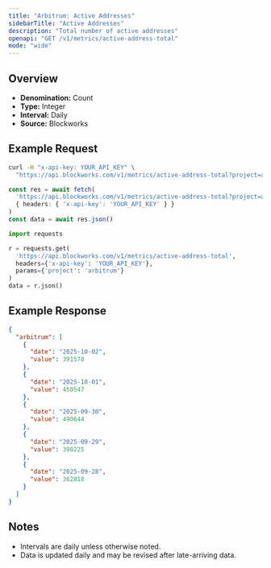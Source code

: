 ```yaml
---
title: "Arbitrum: Active Addresses"
sidebarTitle: "Active Addresses"
description: "Total number of active addresses"
openapi: "GET /v1/metrics/active-address-total"
mode: "wide"
---
```


## Overview

- **Denomination:** Count
- **Type:** Integer
- **Interval:** Daily
- **Source:** Blockworks

## Example Request

<CodeGroup>

```bash cURL
curl -H "x-api-key: YOUR_API_KEY" \
  "https://api.blockworks.com/v1/metrics/active-address-total?project=arbitrum"
```

```typescript TypeScript
const res = await fetch(
  'https://api.blockworks.com/v1/metrics/active-address-total?project=arbitrum',
  { headers: { 'x-api-key': 'YOUR_API_KEY' } }
)
const data = await res.json()
```

```python Python
import requests

r = requests.get(
  'https://api.blockworks.com/v1/metrics/active-address-total',
  headers={'x-api-key': 'YOUR_API_KEY'},
  params={'project': 'arbitrum'}
)
data = r.json()
```

</CodeGroup>

## Example Response

```json
{
  "arbitrum": [
    {
      "date": "2025-10-02",
      "value": 391578
    },
    {
      "date": "2025-10-01",
      "value": 450547
    },
    {
      "date": "2025-09-30",
      "value": 490644
    },
    {
      "date": "2025-09-29",
      "value": 398225
    },
    {
      "date": "2025-09-28",
      "value": 362818
    }
  ]
}
```

## Notes
- Intervals are daily unless otherwise noted.
- Data is updated daily and may be revised after late-arriving data.